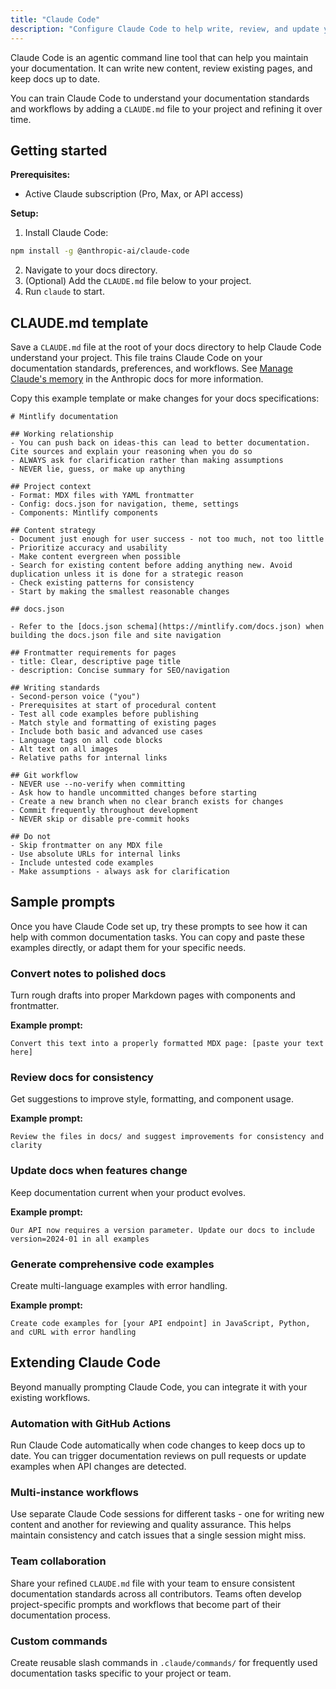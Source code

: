 ```yaml
---
title: "Claude Code"
description: "Configure Claude Code to help write, review, and update your docs"
---
```


Claude Code is an agentic command line tool that can help you maintain your documentation. It can write new content, review existing pages, and keep docs up to date.

You can train Claude Code to understand your documentation standards and workflows by adding a `CLAUDE.md` file to your project and refining it over time.

## Getting started

**Prerequisites:**
- Active Claude subscription (Pro, Max, or API access)

**Setup:**
1. Install Claude Code:
  ```bash
  npm install -g @anthropic-ai/claude-code
  ```
2. Navigate to your docs directory.
3. (Optional) Add the `CLAUDE.md` file below to your project.
4. Run `claude` to start.

## CLAUDE.md template

Save a `CLAUDE.md` file at the root of your docs directory to help Claude Code understand your project. This file trains Claude Code on your documentation standards, preferences, and workflows. See [Manage Claude's memory](https://docs.anthropic.com/en/docs/claude-code/memory) in the Anthropic docs for more information.

Copy this example template or make changes for your docs specifications:

```mdx
# Mintlify documentation

## Working relationship
- You can push back on ideas-this can lead to better documentation. Cite sources and explain your reasoning when you do so
- ALWAYS ask for clarification rather than making assumptions
- NEVER lie, guess, or make up anything

## Project context
- Format: MDX files with YAML frontmatter
- Config: docs.json for navigation, theme, settings
- Components: Mintlify components

## Content strategy
- Document just enough for user success - not too much, not too little
- Prioritize accuracy and usability
- Make content evergreen when possible
- Search for existing content before adding anything new. Avoid duplication unless it is done for a strategic reason
- Check existing patterns for consistency
- Start by making the smallest reasonable changes

## docs.json

- Refer to the [docs.json schema](https://mintlify.com/docs.json) when building the docs.json file and site navigation

## Frontmatter requirements for pages
- title: Clear, descriptive page title
- description: Concise summary for SEO/navigation

## Writing standards
- Second-person voice ("you")
- Prerequisites at start of procedural content
- Test all code examples before publishing
- Match style and formatting of existing pages
- Include both basic and advanced use cases
- Language tags on all code blocks
- Alt text on all images
- Relative paths for internal links

## Git workflow
- NEVER use --no-verify when committing
- Ask how to handle uncommitted changes before starting
- Create a new branch when no clear branch exists for changes
- Commit frequently throughout development
- NEVER skip or disable pre-commit hooks

## Do not
- Skip frontmatter on any MDX file
- Use absolute URLs for internal links
- Include untested code examples
- Make assumptions - always ask for clarification
```

## Sample prompts

Once you have Claude Code set up, try these prompts to see how it can help with common documentation tasks. You can copy and paste these examples directly, or adapt them for your specific needs.

### Convert notes to polished docs
Turn rough drafts into proper Markdown pages with components and frontmatter.

**Example prompt:**
```text wrap
Convert this text into a properly formatted MDX page: [paste your text here]
```

### Review docs for consistency
Get suggestions to improve style, formatting, and component usage.

**Example prompt:**
```text wrap
Review the files in docs/ and suggest improvements for consistency and clarity
```

### Update docs when features change
Keep documentation current when your product evolves.

**Example prompt:**
```text wrap
Our API now requires a version parameter. Update our docs to include version=2024-01 in all examples
```

### Generate comprehensive code examples
Create multi-language examples with error handling.

**Example prompt:**
```text wrap
Create code examples for [your API endpoint] in JavaScript, Python, and cURL with error handling
```

## Extending Claude Code

Beyond manually prompting Claude Code, you can integrate it with your existing workflows.

### Automation with GitHub Actions
Run Claude Code automatically when code changes to keep docs up to date. You can trigger documentation reviews on pull requests or update examples when API changes are detected.

### Multi-instance workflows
Use separate Claude Code sessions for different tasks - one for writing new content and another for reviewing and quality assurance. This helps maintain consistency and catch issues that a single session might miss.

### Team collaboration
Share your refined `CLAUDE.md` file with your team to ensure consistent documentation standards across all contributors. Teams often develop project-specific prompts and workflows that become part of their documentation process.

### Custom commands
Create reusable slash commands in `.claude/commands/` for frequently used documentation tasks specific to your project or team.
